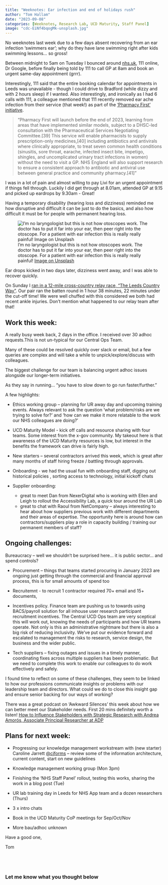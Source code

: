 ```yaml
---
title: "Weeknotes: Ear infection and end of holidays rush"
author: "Tom Hallam"
date: "2023-09-08"
categories: [Weeknotes, Research Lab, UCD Maturity, Staff Panel]
image: "cdc-EiNf4bqogMk-unsplash.jpg"
---
```



No weeknotes last week due to a few days absent recovering from an ear infection ‘swimmers ear'; why do they have lane swimming right after kids swimming lessons... so gross!

Between midnight to 5am on Tuesday I bounced around [nhs.uk](https://www.nhs.uk/conditions/ear-infections/){.external target="_blank"}, 111 online, Dr Google, before finally being told by 111 to call GP at 8am and book an urgent same-day appointment (grrr).

Interestingly, 111 said that the entire booking calendar for appointments in Leeds was unavailable - though I could drive to Bradford (while dizzy and with 2 hours sleep) if I wanted. Also interestingly, and ironically as I had 6 calls with 111, a colleague mentioned that 111 recently removed ear ache infection from their service (that week!) as part of the ['Pharmacy First' initiative](https://www.england.nhs.uk/long-read/delivery-plan-for-recovering-access-to-primary-care-2/#:~:text=Pharmacy%20First%20will,pharmacy.%5B41%5D){.external target="_blank"}.

> "Pharmacy First will launch before the end of 2023, learning from areas that have implemented similar models, subject to a DHSC-led consultation with the Pharmaceutical Services Negotiating Committee.[39] This service will enable pharmacists to supply prescription-only medicines,[40] including antibiotics and antivirals where clinically appropriate, to treat seven common health conditions (sinusitis, sore throat, earache, infected insect bite, impetigo, shingles, and uncomplicated urinary tract infections in women) without the need to visit a GP. NHS England will also support research to ensure a consistent approach to antibiotic and antiviral use between general practice and community pharmacy.[41]"

I was in a lot of pain and almost willing to pay Livi for an urgent appointment if things fell through. Luckily I did get through at 8.01am, attended GP at 9.15 and picked up eardrops by 9.30am - Great!

Having a temporary disability (hearing loss and dizziness) reminded me how disruptive and difficult it can be just to do the basics, and also how difficult it must be for people with permanent hearing loss.

![I'm no laryngologist but this is not how otoscopes work. The doctor has to put it far into your ear, then peer right into the otoscope. For a patient with ear infection this is really really painful! [Image on Unsplash](https://unsplash.com/photos/EiNf4bqogMk){.external fig-alt="Image of doctor testing smiling patient with otoscope." target="_blank"}](cdc-EiNf4bqogMk-unsplash.jpg)

Ear drops kicked in two days later, dizziness went away, and I was able to recover quickly.

On Sunday I [ran in a 12-mile cross-country relay race, “The Leeds Country Way”](https://www.strava.com/activities/9773775180){.external target="_blank"}. Our pair ran the batten round in 1 hour 38 minutes, 22 minutes under the cut-off time! We were well chuffed with this considered we both had recent ankle injuries. Don’t mention what happened to our relay team after that!


## Work this week:

A really busy week back, 2 days in the office. I received over 30 adhoc requests.This is not un-typical for our Central Ops Team. 

Many of these could be resolved quickly over slack or email, but a few queries are complex and will take a while to unpick/explore/discuss with colleagues. 

The biggest challenge for our team is balancing urgent adhoc issues alongside our longer-term initiatives. 

As they say in running… “you have to slow down to go run faster/further.”

A few highlights:

* Ethics working group – planning for UR away day and upcoming training events. Always relevant to ask the question ‘what problem/risks are we trying to solve for?’ and ‘how can we make it more relatable to the work our NHS colleagues are doing?’

* UCD Maturity Model - kick off calls and resource sharing with four teams. Some interest from the x-gov community. My takeout here is that awareness of the UCD Maturity resources is low, but interest in the benefits the framework can drive is fairly high.

* New starters – several contractors arrived this week, which is great after many months of staff hiring freeze / battling through approvals. 

* Onboarding - we had the usual fun with onboarding staff, digging out historical policies , sorting access to technology, initial kickoff chats

* Supplier onboarding:      
    + great to meet Dan from NexerDigital who is working with Ellen and Leigh to rollout the Accessibility Lab, a quick tour around the UR Lab   
    + great to chat with Raoul from NetCompany – always interesting to hear about how suppliers previous work with different departments and their areas of expertise. The opportunity here is around how can contractors/suppliers play a role in capacity building / training our permanent members of staff? 


## Ongoing challenges:

Bureaucracy – well we shouldn’t be surprised here… it is public sector… and spend controls? 

* Procurement – things that teams started procuring in January 2023 are ongoing just getting through the commercial and financial approval process, this is for small amounts of spend too
 
* Recruitemnt - to recruit 1 contractor required 70+ email and 15+ documents,

* Incentives policy. Finance team are pushing us to towards using BACS/payroll solution for all inhouse user research participant recruitment incentives. The Central UCD Ops team are very sceptical this will work out, knowing the needs of participants and how UR teams operate. Not only is this an administrative nightmare but there is also a big risk of reducing inclusivity. We’ve put our evidence forward and escalated to management the risks to research, service design, the business and the wider public.

* Tech suppliers – fixing outages and issues in a timely manner, coordinating fixes across multiple suppliers has been problematic. But we need to complete this work to enable our colleagues to do work effectively and safely.

I found time to reflect on some of these challenges, they seem to be linked to how our professions communicate insights or problems with our leadership team and directors. What could we do to close this insight gap and ensure senior backing for our ways of working?

There was a great podcast on 'Awkward Silences' this week about how we can better meet our Stakeholder needs. First 20 mins definitely worth a listen! [How to Influence Stakeholders with Strategic Research with Andrea Amorós, Associate Principal Researcher at ADP](https://open.spotify.com/episode/407rrK6GPptIMKnLQ1rauf?si=990d052a938b4e36){.external target="_blank"}


## Plans for next week:

* Progressing our knowledge management workstream with (new starter) Caroline Jarrett [@cjforms](https://twitter.com/cjforms){.external target="_blank"} – review some of the information architecture, current content, start on new guidelines

* Knowledge management working group (Mon 3pm)

* Finishing the ‘NHS Staff Panel’ rollout, testing this works, sharing the work in a blog post (Tue)

* UR lab training day in Leeds for NHS App team and a dozen researchers (Thurs)

* 3 x intro chats

* Book in the UCD Maturity CoP meetings for Sep/Oct/Nov

* More bau/adhoc unknown


Have a good one,

Tom


<br>
---

### Let me know what you thought below

<script src="https://giscus.app/client.js"
        data-repo="thomashallam/thomashallam.github.io"
        data-repo-id="R_kgDOIW_M2g"
        data-category="General"
        data-category-id="DIC_kwDOIW_M2s4CSpZr"
        data-mapping="url"
        data-strict="0"
        data-reactions-enabled="1"
        data-emit-metadata="0"
        data-input-position="top"
        data-theme="dark_protanopia"
        data-lang="en"
        data-loading="lazy"
        crossorigin="anonymous"
        async>
</script>